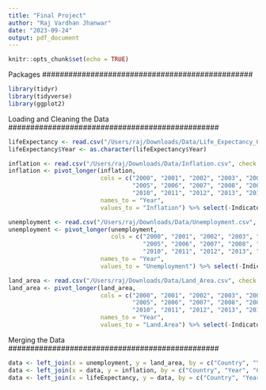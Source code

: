 ```yaml
---
title: "Final Project"
author: "Raj Vardhan Jhanwar"
date: "2023-09-24"
output: pdf_document
---
```


```r
knitr::opts_chunk$set(echo = TRUE)
```

################################################
Packages
################################################

```r

library(tidyr)
library(tidyverse)
library(ggplot2)

```

################################################
Loading and Cleaning the Data
################################################

```r

lifeExpectancy <- read.csv("/Users/raj/Downloads/Data/Life_Expectancy_00_15.csv")
lifeExpectancy$Year <- as.character(lifeExpectancy$Year)

inflation <- read.csv("/Users/raj/Downloads/Data/Inflation.csv", check.names = FALSE)
inflation <- pivot_longer(inflation, 
                          cols = c("2000", "2001", "2002", "2003", "2004", 
                                   "2005", "2006", "2007", "2008", "2009", 
                                   "2010", "2011", "2012", "2013", "2014", "2015"), 
                          names_to = "Year",
                          values_to = "Inflation") %>% select(-Indicator.Name, -Indicator.Code)

unemployment <- read.csv("/Users/raj/Downloads/Data/Unemployment.csv", check.names = FALSE)
unemployment <- pivot_longer(unemployment, 
                             cols = c("2000", "2001", "2002", "2003", "2004", 
                                      "2005", "2006", "2007", "2008", "2009", 
                                      "2010", "2011", "2012", "2013", "2014", "2015"), 
                          names_to = "Year",
                          values_to = "Unemployment") %>% select(-Indicator.Name, -Indicator.Code)

land_area <- read.csv("/Users/raj/Downloads/Data/Land_Area.csv", check.names = FALSE)
land_area <- pivot_longer(land_area, 
                          cols = c("2000", "2001", "2002", "2003", "2004", 
                                   "2005", "2006", "2007", "2008", "2009", 
                                   "2010", "2011", "2012", "2013", "2014", "2015"), 
                          names_to = "Year",
                          values_to = "Land.Area") %>% select(-Indicator.Name, -Indicator.Code)

```


################################################
Merging the Data
################################################

```r

data <- left_join(x = unemployment, y = land_area, by = c("Country", "Year", "Country.Code"))
data <- left_join(x = data, y = inflation, by = c("Country", "Year", "Country.Code"))
data <- left_join(x = lifeExpectancy, y = data, by = c("Country", "Year"))

```
